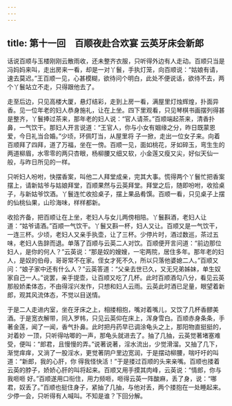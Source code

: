```yaml
---
---
---
```

title: 第十一回　百顺夜赴合欢宴 云英牙床会新郎
---



话说百顺与玉楼刚刚云散雨收，还未整齐衣服，只听得外边有人走动。百顺只当是冯妈妈来叫，走出房来一看，却是一对丫鬟，手执灯笼，向百顺说：“姑娘有请，速去莫迟。”王百顺一见，心甚模糊，欲待问个明白，此处不便说话，欲待不去，两个丫鬟站立不走，只得跟他去了。

走至后边，只见高楼大厦，悬灯结彩，走到上房一看，满屋里灯烛辉煌，扑面异香。见一位年老的妇人恭身施礼，让在上坐。四下里观看，只见琴棋书画摆列得甚是整齐，丫鬟捧过茶来，那年老的妇人说：“官人请茶。”百顺端起茶来，清香扑鼻，一气饮干。那妇人开言说道：“王官人，你与小女有姻缘之分，昨日既蒙恩爱，今日礼当合婚。”少顷，环佩叮当，从屋里将 子一掀，走出一位女子来。向着百顺拜了四拜，道了万福，坐在一傍。百顺一见，面如桃花，牙如碎玉，弯生生的两道柳眉，水零零的两只杏眼，杨柳腰又细又软，小金莲又瘦又尖，好似天仙一般，与昨日所见的一样。

只听妇人吩咐，快摆香案，叫他二人拜堂成亲，完其大事。慌得两个丫鬟忙把香案摆上，请新姑爷与姑娘拜堂，百顺果然与云英拜堂。拜堂之后，随即吩咐，收拾桌子，与新姑爷饮酒。丫鬟连忙收拾桌子，摆上果品肴馔。百顺一看，只见桌子上摆的仙桃仙果，山珍海味，样样都新。

收拾齐备，把百顺让在上坐，老妇人与女儿两傍相陪。丫鬟斟酒，老妇人让道：“姑爷请酒。”百顺一气饮干。丫鬟又斟一杯，妇人又让。百顺又是一气饮干，一连三杯。少顷，老妇人又亲手执壶，让了三杯。少停片时，酒过数巡，茶过五味，老妇人告辞而退。单落了百顺与云英二人对饮。百顺便开言问道：“前边那位妇人，是你的何人？”云英说：“那是奴的嫂嫂，一宅两院，居住多年。那年老的妇人，是奴的伯母，哥哥常不在家。侄女才死不久，所以只落他婆媳二人。”百顺又问：“娘子家中还有什么人？”云英答道：“父亲去世已久，又无兄弟姊妹，单生奴家自己一人。”说罢，亲手提壶，让百顺又吃了几杯。此时百顺酒勾八分，看见云英那般娇柔体态，不由得淫兴发作，只想和妇人云雨。云英此时酒已足量，眼望着新郎，观其风流体态，不觉以目送情。

于是二人走进内室，坐在牙床之上，相搂相抱，嘴对着嘴儿，又饮了几杯香醪美酒。于是宽衣解带，同入罗帏，只见云英仰在床上，浑身雪白。百顺赤身条条，手 著金莲，闻了一闻，香气扑鼻。此时把丹药早已调涂龟头之上，那阳物直挺挺的，对着妙 一顶，只听得咕唧的一声，那龟头就进去了。抽了几抽，云英觉著堵塞难受，便叫：“郎君，且慢慢的弄。”说著说著，淫水流出，少觉滑溜。又抽了几下，渐觉痒痒，又淌了一股淫水，更觉著阴户里边宽润，于是摆动柳腰，喘吁吁的叫道：“新郎，我的心肝，你 得我怪快活！”于是搂过百顺的头来亲嘴。百顺也搂着云英的脖子，娇娇心肝的叫将起来。百顺又用手摸其肉峰，云英说：“情郎，你与我咂咂 好。”百顺遂用口衔住，用力频咂，咂得云英一阵酸麻，丢了身，说：“哪君，奴丢了。”百顺也挺住身子，紧抽了几抽，与他对丢，两个搂抱在一处睡起来。少停一会，只听得有人喊叫。不知是谁？下回分解。
